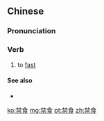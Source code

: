 ==Chinese==
{{zh-forms}}

===Pronunciation===
{{zh-pron
|m=jìnshí
|c=gam3 sik6
|h=pfs=kim-sṳ̍t
|mn=kìm-chia̍h
|cat=v
}}

===Verb===
{{zh-verb}}

# to [[fast]]

====See also====
* {{zh-l|空腹}}

[[ko:禁食]]
[[mg:禁食]]
[[pt:禁食]]
[[zh:禁食]]